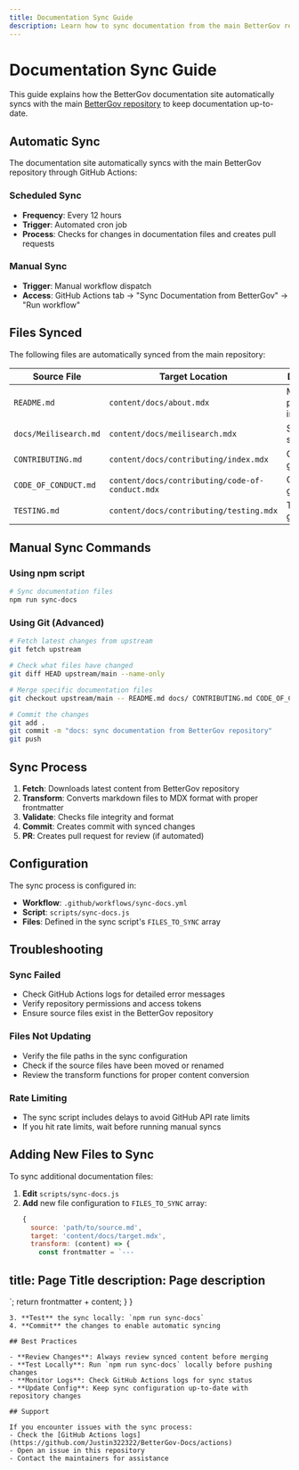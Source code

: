 ```yaml
---
title: Documentation Sync Guide
description: Learn how to sync documentation from the main BetterGov repository
---
```


# Documentation Sync Guide

This guide explains how the BetterGov documentation site automatically syncs with the main [BetterGov repository](https://github.com/bettergovph/bettergov) to keep documentation up-to-date.

## Automatic Sync

The documentation site automatically syncs with the main BetterGov repository through GitHub Actions:

### Scheduled Sync
- **Frequency**: Every 12 hours
- **Trigger**: Automated cron job
- **Process**: Checks for changes in documentation files and creates pull requests

### Manual Sync
- **Trigger**: Manual workflow dispatch
- **Access**: GitHub Actions tab → "Sync Documentation from BetterGov" → "Run workflow"

## Files Synced

The following files are automatically synced from the main repository:

| Source File | Target Location | Description |
|-------------|----------------|-------------|
| `README.md` | `content/docs/about.mdx` | Main project information |
| `docs/Meilisearch.md` | `content/docs/meilisearch.mdx` | Search setup guide |
| `CONTRIBUTING.md` | `content/docs/contributing/index.mdx` | Contributing guidelines |
| `CODE_OF_CONDUCT.md` | `content/docs/contributing/code-of-conduct.mdx` | Community guidelines |
| `TESTING.md` | `content/docs/contributing/testing.mdx` | Testing guide |

## Manual Sync Commands

### Using npm script
```bash
# Sync documentation files
npm run sync-docs
```

### Using Git (Advanced)
```bash
# Fetch latest changes from upstream
git fetch upstream

# Check what files have changed
git diff HEAD upstream/main --name-only

# Merge specific documentation files
git checkout upstream/main -- README.md docs/ CONTRIBUTING.md CODE_OF_CONDUCT.md TESTING.md

# Commit the changes
git add .
git commit -m "docs: sync documentation from BetterGov repository"
git push
```

## Sync Process

1. **Fetch**: Downloads latest content from BetterGov repository
2. **Transform**: Converts markdown files to MDX format with proper frontmatter
3. **Validate**: Checks file integrity and format
4. **Commit**: Creates commit with synced changes
5. **PR**: Creates pull request for review (if automated)

## Configuration

The sync process is configured in:
- **Workflow**: `.github/workflows/sync-docs.yml`
- **Script**: `scripts/sync-docs.js`
- **Files**: Defined in the sync script's `FILES_TO_SYNC` array

## Troubleshooting

### Sync Failed
- Check GitHub Actions logs for detailed error messages
- Verify repository permissions and access tokens
- Ensure source files exist in the BetterGov repository

### Files Not Updating
- Verify the file paths in the sync configuration
- Check if the source files have been moved or renamed
- Review the transform functions for proper content conversion

### Rate Limiting
- The sync script includes delays to avoid GitHub API rate limits
- If you hit rate limits, wait before running manual syncs

## Adding New Files to Sync

To sync additional documentation files:

1. **Edit** `scripts/sync-docs.js`
2. **Add** new file configuration to `FILES_TO_SYNC` array:
   ```javascript
   {
     source: 'path/to/source.md',
     target: 'content/docs/target.mdx',
     transform: (content) => {
       const frontmatter = `---
title: Page Title
description: Page description
---

`;
       return frontmatter + content;
     }
   }
   ```
3. **Test** the sync locally: `npm run sync-docs`
4. **Commit** the changes to enable automatic syncing

## Best Practices

- **Review Changes**: Always review synced content before merging
- **Test Locally**: Run `npm run sync-docs` locally before pushing changes
- **Monitor Logs**: Check GitHub Actions logs for sync status
- **Update Config**: Keep sync configuration up-to-date with repository changes

## Support

If you encounter issues with the sync process:
- Check the [GitHub Actions logs](https://github.com/Justin322322/BetterGov-Docs/actions)
- Open an issue in this repository
- Contact the maintainers for assistance
